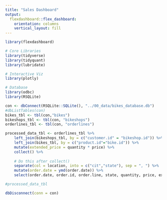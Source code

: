 ```yaml
---
title: "Sales Dashboard"
output: 
  flexdashboard::flex_dashboard:
    orientation: columns
    vertical_layout: fill
---
```


```r
library(flexdashboard)

# Core Libraries
library(tidyverse)
library(tidyquant)
library(lubridate)

# Interactive Viz
library(plotly)

# Database
library(odbc)
library(RSQLite)
```

```r
con <- dbConnect(RSQLite::SQLite(), "../00_data/bikes_database.db")
#dbListTables(con)
bikes_tbl <- tbl(con,"bikes")
bikeshops_tbl <- tbl(con, "bikeshops")
orderlines_tbl <- tbl(con, "orderlines")

processed_data_tbl <- orderlines_tbl %>%
    left_join(bikeshops_tbl, by = c("customer.id" = "bikeshop.id")) %>%
    left_join(bikes_tbl, by = c("product.id"="bike.id")) %>%
    mutate(extended_price = quantity * price) %>%
    collect() %>%
    
    # Do this after collect()
    separate(col = location, into = c("cit","state"), sep = ", ") %>%
    mutate(order.date = ymd(order.date)) %>%
    select(order.date, order.id, order.line, state, quantity, price, extended_price)

#processed_data_tbl

dbDisconnect(conn = con)
```

